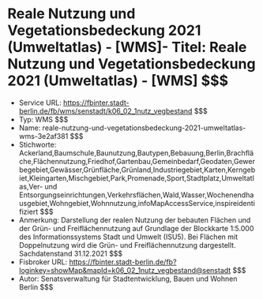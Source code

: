 # Reale Nutzung und Vegetationsbedeckung 2021 (Umweltatlas) - [WMS]- Titel: Reale Nutzung und Vegetationsbedeckung 2021 (Umweltatlas) - [WMS] $$$
- Service URL: https://fbinter.stadt-berlin.de/fb/wms/senstadt/k06_02_1nutz_vegbestand $$$
- Typ: WMS $$$
- Name: reale-nutzung-und-vegetationsbedeckung-2021-umweltatlas-wms-3e2af381 $$$
- Stichworte: Ackerland,Baumschule,Baunutzung,Bautypen,Bebauung,Berlin,Brachfläche,Flächennutzung,Friedhof,Gartenbau,Gemeinbedarf,Geodaten,Gewerbegebiet,Gewässer,Grünfläche,Grünland,Industriegebiet,Karten,Kerngebiet,Kleingarten,Mischgebiet,Park,Promenade,Sport,Stadtplatz,Umweltatlas,Ver- und Entsorgungseinrichtungen,Verkehrsflächen,Wald,Wasser,Wochenendhausgebiet,Wohngebiet,Wohnnutzung,infoMapAccessService,inspireidentifiziert $$$
- Anmerkung: Darstellung der realen Nutzung der bebauten Flächen und der Grün- und Freiflächennutzung auf Grundlage der Blockkarte 1:5.000 des Informationssystems Stadt und Umwelt (ISU5). Bei Flächen mit Doppelnutzung wird die Grün- und Freiflächennutzung dargestellt. Sachdatenstand 31.12.2021 $$$
- Fisbroker URL: https://fbinter.stadt-berlin.de/fb?loginkey=showMap&mapId=k06_02_1nutz_vegbestand@senstadt $$$
- Autor: Senatsverwaltung für Stadtentwicklung, Bauen und Wohnen Berlin $$$
